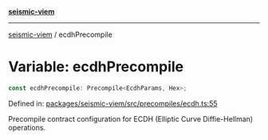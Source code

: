 [**seismic-viem**](/seismic-viem/README.mdx)

---

[seismic-viem](/seismic-viem/globals.mdx) / ecdhPrecompile

# Variable: ecdhPrecompile

```ts
const ecdhPrecompile: Precompile<EcdhParams, Hex>;
```

Defined in: [packages/seismic-viem/src/precompiles/ecdh.ts:55](https://github.com/SeismicSystems/seismic-client/blob/658575a2378fa3042cad6a13bb56490931591f61/packages/seismic-viem/src/precompiles/ecdh.ts#L55)

Precompile contract configuration for ECDH (Elliptic Curve Diffie-Hellman) operations.
